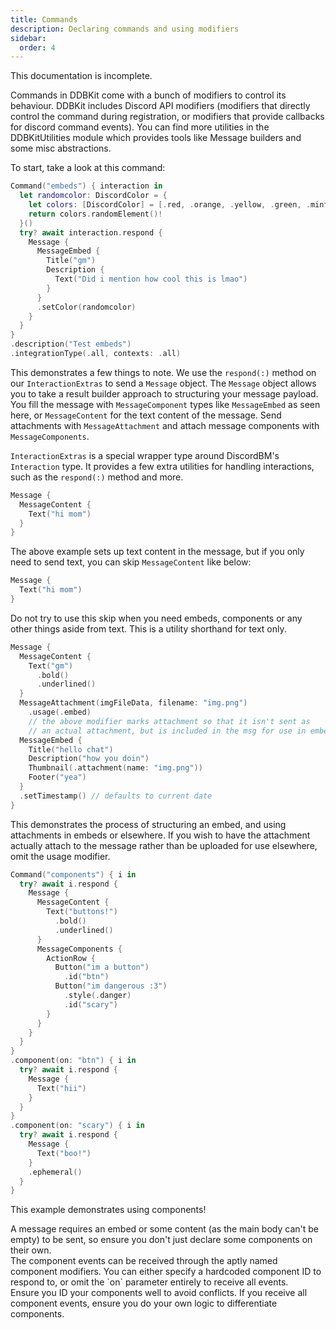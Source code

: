 ```yaml
---
title: Commands
description: Declaring commands and using modifiers
sidebar:
  order: 4
---
```


<Aside type="caution">
  This documentation is incomplete.
</Aside>

Commands in DDBKit come with a bunch of modifiers to control its behaviour. 
DDBKit includes Discord API modifiers (modifiers that directly control the command 
during registration, or modifiers that provide callbacks for discord command events). 
You can find more utilities in the DDBKitUtilities module which provides tools 
like Message builders and some misc abstractions.

To start, take a look at this command:
```swift
Command("embeds") { interaction in
  let randomcolor: DiscordColor = {
    let colors: [DiscordColor] = [.red, .orange, .yellow, .green, .mint, .teal, .cyan, .blue, .indigo, .purple, .pinks]
    return colors.randomElement()!
  }()
  try? await interaction.respond {
    Message {
      MessageEmbed {
        Title("gm")
        Description {
          Text("Did i mention how cool this is lmao")
        }
      }
      .setColor(randomcolor)
    }
  }
}
.description("Test embeds")
.integrationType(.all, contexts: .all)
```

This demonstrates a few things to note. We use the `respond(:)` method on our `InteractionExtras` to send a `Message` object.
The `Message` object allows you to take a result builder approach to structuring your message payload. You fill the message 
with `MessageComponent` types like `MessageEmbed` as seen here, or `MessageContent` for the text content of the message. 
Send attachments with `MessageAttachment` and attach message components with `MessageComponents`.

`InteractionExtras` is a special wrapper type around DiscordBM's `Interaction` type. It provides a few extra utilities 
for handling interactions, such as the `respond(:)` method and more.

```swift
Message {
  MessageContent {
    Text("hi mom")
  }
}
```
The above example sets up text content in the message, but if you only need to send text, you can skip `MessageContent` like below:
```swift
Message {
  Text("hi mom")
}
```

<Aside type="danger" title="Warning">
Do not try to use this skip when you need embeds, components or any other things aside from text. This is a utility shorthand for text only.
</Aside>

```swift
Message {
  MessageContent {
    Text("gm")
      .bold()
      .underlined()
  }
  MessageAttachment(imgFileData, filename: "img.png")
    .usage(.embed) 
    // the above modifier marks attachment so that it isn't sent as 
    // an actual attachment, but is included in the msg for use in embeds.
  MessageEmbed {
    Title("hello chat")
    Description("how you doin")
    Thumbnail(.attachment(name: "img.png"))
    Footer("yea")
  }
  .setTimestamp() // defaults to current date
}
```
This demonstrates the process of structuring an embed, and using attachments in embeds or elsewhere. If you wish to have the attachment actually attach to the message rather than be uploaded for use elsewhere, omit the usage modifier. 
```swift
Command("components") { i in 
  try? await i.respond {
    Message {
      MessageContent {
        Text("buttons!")
          .bold()
          .underlined()
      }
      MessageComponents {
        ActionRow {
          Button("im a button")
            .id("btn")
          Button("im dangerous :3")
            .style(.danger)
            .id("scary")
        }
      }
    }
  }
}
.component(on: "btn") { i in
  try? await i.respond {
    Message {
      Text("hii")
    }
  }
}
.component(on: "scary") { i in
  try? await i.respond {
    Message {
      Text("boo!")
    }
    .ephemeral()
  }
}
```
This example demonstrates using components! 
<Aside type="note" title="Note">
A message requires an embed or some content (as the main body can't be empty) to be sent, so ensure you don't just declare some components on their own.
</Aside>
The component events can be received through the aptly named component modifiers. You can either specify a hardcoded component ID to respond to, or omit the `on` parameter entirely to receive all events. 
<Aside type="danger" title="Warning">
Ensure you ID your components well to avoid conflicts. If you receive all component events, ensure you do your own logic to differentiate components.
</Aside>
